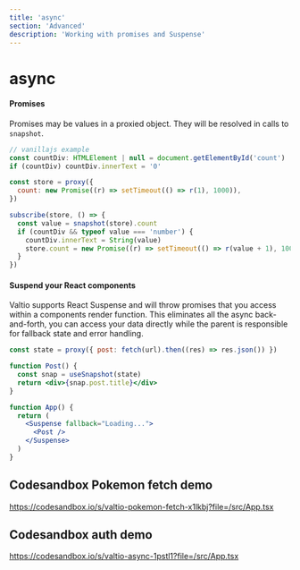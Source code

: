 ```yaml
---
title: 'async'
section: 'Advanced'
description: 'Working with promises and Suspense'
---
```


# async

#### Promises

Promises may be values in a proxied object. They will be resolved in calls to `snapshot`.

```jsx
// vanillajs example
const countDiv: HTMLElement | null = document.getElementById('count')
if (countDiv) countDiv.innerText = '0'

const store = proxy({
  count: new Promise((r) => setTimeout(() => r(1), 1000)),
})

subscribe(store, () => {
  const value = snapshot(store).count
  if (countDiv && typeof value === 'number') {
    countDiv.innerText = String(value)
    store.count = new Promise((r) => setTimeout(() => r(value + 1), 1000))
  }
})
```

#### Suspend your React components

Valtio supports React Suspense and will throw promises that you access within a components render function. This eliminates all the async back-and-forth, you can access your data directly while the parent is responsible for fallback state and error handling.

```jsx
const state = proxy({ post: fetch(url).then((res) => res.json()) })

function Post() {
  const snap = useSnapshot(state)
  return <div>{snap.post.title}</div>
}

function App() {
  return (
    <Suspense fallback="Loading...">
      <Post />
    </Suspense>
  )
}
```

## Codesandbox Pokemon fetch demo

https://codesandbox.io/s/valtio-pokemon-fetch-x1lkbj?file=/src/App.tsx

## Codesandbox auth demo

https://codesandbox.io/s/valtio-async-1pstl1?file=/src/App.tsx

